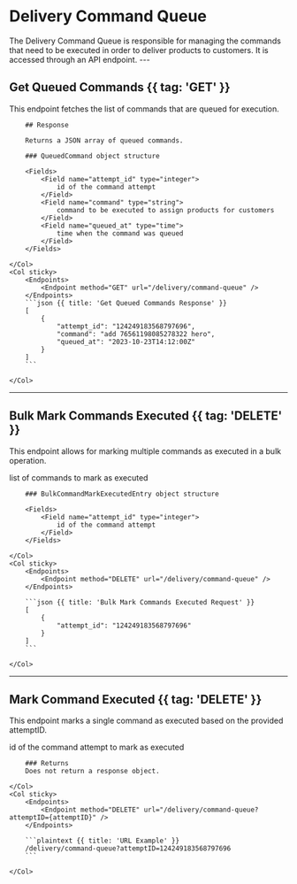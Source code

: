 # Delivery Command Queue

<Row>
    <Col>
        The Delivery Command Queue is responsible for managing the commands that need to be executed in order to deliver products to customers. It is accessed through an API endpoint.
    </Col>
    <Col sticky>
        <Endpoints>
            <Endpoint method="GET" href="#get-queued-commands" url="/delivery/command-queue" />
            <Endpoint method="DELETE" href="#bulk-mark-commands-executed" url="/delivery/command-queue" />
            <Endpoint method="DELETE" href="#mark-command-executed" url="/delivery/command-queue/{attemptID}" />
        </Endpoints>
    </Col>
</Row>
---

## Get Queued Commands {{ tag: 'GET' }}

This endpoint fetches the list of commands that are queued for execution.

<Row>
    <Col>

        ## Response

        Returns a JSON array of queued commands.

        ### QueuedCommand object structure

        <Fields>
            <Field name="attempt_id" type="integer">
                id of the command attempt
            </Field>
            <Field name="command" type="string">
                command to be executed to assign products for customers
            </Field>
            <Field name="queued_at" type="time">
                time when the command was queued
            </Field>
        </Fields>

    </Col>
    <Col sticky>
        <Endpoints>
            <Endpoint method="GET" url="/delivery/command-queue" />
        </Endpoints>
        ```json {{ title: 'Get Queued Commands Response' }}
        [
            {
                "attempt_id": "124249183568797696",
                "command": "add 76561198085278322 hero",
                "queued_at": "2023-10-23T14:12:00Z"
            }
        ]
        ```

    </Col>
</Row>

---

## Bulk Mark Commands Executed {{ tag: 'DELETE' }}

This endpoint allows for marking multiple commands as executed in a bulk operation.

<Row>
    <Col>
        <Fields>
            <Field name="commands" type="[]BulkCommandMarkExecutedEntry" typeHref="#bulk-mark-commands-executed">
                list of commands to mark as executed
            </Field>
        </Fields>

        ### BulkCommandMarkExecutedEntry object structure

        <Fields>
            <Field name="attempt_id" type="integer">
                id of the command attempt
            </Field>
        </Fields>

    </Col>
    <Col sticky>
        <Endpoints>
            <Endpoint method="DELETE" url="/delivery/command-queue" />
        </Endpoints>

        ```json {{ title: 'Bulk Mark Commands Executed Request' }}
        [
            {
                "attempt_id": "124249183568797696"
            }
        ]
        ```

    </Col>
</Row>

---

## Mark Command Executed {{ tag: 'DELETE' }}

This endpoint marks a single command as executed based on the provided attemptID.

<Row>
    <Col>
        <Fields query parameters>
            <Field name="attemptID" type="integer">
                id of the command attempt to mark as executed
            </Field>
        </Fields>

        ### Returns
        Does not return a response object.

    </Col>
    <Col sticky>
        <Endpoints>
            <Endpoint method="DELETE" url="/delivery/command-queue?attemptID={attemptID}" />
        </Endpoints>

        ```plaintext {{ title: 'URL Example' }}
        /delivery/command-queue?attemptID=124249183568797696
        ```

    </Col>
</Row>